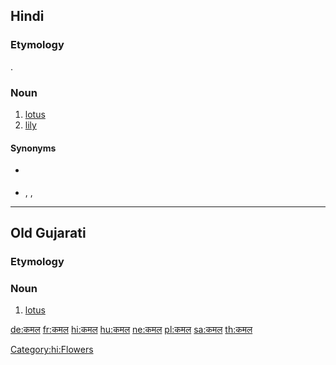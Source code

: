 ==Hindi==

===Etymology===
{{bor|hi|sa|कमल}}.

===Noun===
{{hi-noun|g=m|ur=کمل}}

# [[lotus]]
# [[lily]]

====Synonyms====
* {{sense|lotus}} {{l|hi|पद्म}}
* {{sense|lily}} {{l|hi|कुमुद}}, {{l|hi|नरगिस}}, {{l|hi|नलिनी}} {{qualifier|water lily}}

[[Category:hi:Flowers]]

----

==Old Gujarati==

===Etymology===
{{bor|inc-ogu|sa|कमल}}

===Noun===
{{head|inc-ogu|noun|tr=kamala}}

# [[lotus]]

[[de:कमल]]
[[fr:कमल]]
[[hi:कमल]]
[[hu:कमल]]
[[ne:कमल]]
[[pl:कमल]]
[[sa:कमल]]
[[th:कमल]]
